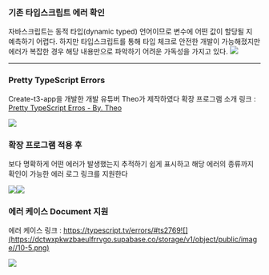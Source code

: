 ### 기존 타입스크립트 에러 확인

자바스크립트는 동적 타입(dynamic typed) 언어이므로 변수에 어떤 값이 할당될 지 예측하기 어렵다. 하지만 타입스크립트를 통해 타입 체크로 안전한 개발이 가능해졌지만 에러가 복잡한 경우 해당 내용만으로 파악하기 어려운 가독성을 가지고 있다.
![](https://dctwxpkwzbaeulfrrvgo.supabase.co/storage/v1/object/public/image//10-1.png)

---

### Pretty TypeScript Errors

Create-t3-app을 개발한 개발 유튜버 Theo가 제작하였다
확장 프로그램 소개 링크 : [Pretty TypeScript Erros - By. Theo](https://www.youtube.com/watch?v=9RM2aErJs-s)

![](https://dctwxpkwzbaeulfrrvgo.supabase.co/storage/v1/object/public/image//10-2.png)

### 확장 프로그램 적용 후

보다 명확하게 어떤 에러가 발생했는지 추적하기 쉽게 표시하고 해당 에러의 종류까지 확인이 가능한 에러 로그 링크를 지원한다

![](https://dctwxpkwzbaeulfrrvgo.supabase.co/storage/v1/object/public/image//10-3.png)![](https://dctwxpkwzbaeulfrrvgo.supabase.co/storage/v1/object/public/image//10-4.png)

### 에러 케이스 Document 지원

에러 케이스 링크 : https://typescript.tv/errors/#ts2769![](https://dctwxpkwzbaeulfrrvgo.supabase.co/storage/v1/object/public/image//10-5.png)

![](https://dctwxpkwzbaeulfrrvgo.supabase.co/storage/v1/object/public/image//10-6.png)

